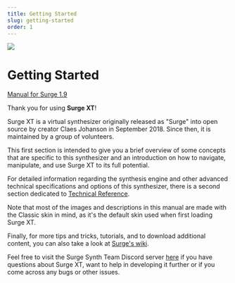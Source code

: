 ```yaml
---
title: Getting Started
slug: getting-started
order: 1
---
```


![](/images/manual-xt/Pictures/surge.png)

# Getting Started

[Manual for Surge 1.9](/manual)

Thank you for using **Surge XT**\!

Surge XT is a virtual synthesizer originally released as "Surge" into
open source by creator Claes Johanson in September 2018. Since then, it is maintained by a group of volunteers.

This first section is intended to give you a brief overview of some concepts
that are specific to this synthesizer and an introduction on how to navigate,
manipulate, and use Surge XT to its full potential.

For detailed information regarding the synthesis engine and other advanced technical
specifications and options of this synthesizer, there is a second section dedicated to
[Technical Reference](#technical-reference).

Note that most of the images and descriptions in this manual are made with the Classic skin in mind, as it's the
default skin used when first loading Surge XT.

Finally, for more tips and tricks, tutorials, and to download additional content, you can also take a look at
[Surge's wiki](https://github.com/surge-synthesizer/surge-synthesizer.github.io/wiki).

Feel free to visit the Surge Synth Team Discord server [here](https://discord.com/invite/spGANHw) if you have questions
about Surge XT, want to help in developing it further or if you come across any bugs or other issues.
